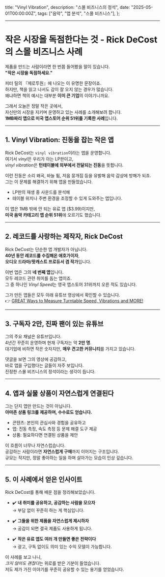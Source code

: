   title: "Vinyl Vibration",
  description: "스몰 비즈니스의 정석",
  date: "2025-05-01T00:00:00Z",
  tags: ["음악", "앱 분석", "스몰 비즈니스"],
};

---

# 작은 시장을 독점한다는 것 - Rick DeCost의 스몰 비즈니스 사례

제품을 만드는 사람이라면 한 번쯤 들어봤을 말이 있습니다.  
**"작은 시장을 독점하세요."**

피터 틸의 『제로투원』에 나오는 이 유명한 문장이죠.  
하지만, 책을 읽고 나서도 감이 잘 오지 않는 경우가 많습니다.  
왜냐하면 책의 예시는 대부분 **이미 큰 기업**의 이야기니까요.

그래서 오늘은 정말 작은 곳에서,  
자신만의 시장을 지키며 운영하고 있는 사례를 소개해보려 합니다.  
**1MB짜리 앱으로 미국 앱스토어 순위 51위를 기록한 사례**입니다.

---

## 1. Vinyl Vibration: 진동을 잡는 작은 앱

Rick DeCost는 `vinyl vibration`이라는 앱을 운영합니다.  
여기서 *vinyl*은 우리가 아는 LP판이고,  
*vinyl vibration*은 **턴테이블에 외부에서 전달되는 진동**을 뜻합니다.

이런 진동은 소리 왜곡, 바늘 튐, 저음 뭉개짐 등을 유발해 음악 감상에 방해가 되죠.  
그는 이 문제를 해결하기 위해 앱을 만들었습니다.

- LP판의 재생 중 사운드를 분석해
- 테이블 위치나 주변 환경을 조정할 수 있게 도와주는 앱입니다.

이 앱은 1MB 밖에 안 되는 유료 앱 ($3.99)이지만,  
**미국 음악 카테고리 앱 순위 51위**에 오르기도 했습니다.

---

## 2. 레코드를 사랑하는 제작자, Rick DeCost

Rick DeCost는 단순한 앱 개발자가 아닙니다.  
**40년 동안 레코드를 수집해온 애호가이자**,  
**오디오 드라마/팟캐스트 프로듀서 겸 작가**입니다.

이번 앱은 그의 **네 번째 앱**입니다.  
모두 레코드 관련 취미를 돕는 앱이죠.  
그 중 하나인 *Vinyl Speed*는 영국 앱스토어 31위까지 오른 적도 있습니다.

그가 만든 앱들은 모두 아래 유튜브 영상에서 확인할 수 있습니다.  
👉 [GREAT Ways to Measure Turntable Speed, Vibrations and MORE!](https://www.youtube.com/watch?v=...)

---

## 3. 구독자 2만, 진짜 팬이 있는 유튜브

그의 주요 채널은 유튜브입니다.  
4년간 꾸준히 운영하며 현재 구독자는 약 **2만 명**.  
대기업에 비하면 작은 숫자지만, **매우 견고한 커뮤니티**를 가지고 있습니다.

댓글을 보면 그의 영상에 공감하고,  
바로 앱을 구입했다는 글들이 자주 보입니다.  
진정한 스몰 비즈니스의 정석이라는 생각이 듭니다.

---

## 4. 앱과 실물 상품이 자연스럽게 연결된다

그는 단지 앱만 만드는 것이 아닙니다.  
**아마존 상품 링크를 제공하며, 수수료도 얻습니다.**

- 콘텐츠: 본인의 관심사와 경험을 공유하고  
- 앱: 진동 측정, 속도 측정 등 문제 해결 도구 제공  
- 상품: 필요하다면 연결된 상품을 제안

이 흐름이 너무나 자연스럽습니다.  
공감하는 사람이라면 **자연스럽게 구매**까지 이어지는 구조입니다.  
규모는 작지만, 정말 좋아하는 일을 하며 살아가는 모습이 인상 깊습니다.

---

## 5. 이 사례에서 얻은 인사이트

Rick DeCost를 통해 배운 점을 정리해보았습니다.

- ✔️ **내 취미를 공유하고, 공감하는 사람을 모으자**  
  → 부담 없이 꾸준히 하는 게 핵심입니다.

- ✔️ **그들을 위한 제품을 자연스럽게 제시하자**  
  → 공감이 되면 결국 제품도 사용하게 됩니다.

- ✔️ **작은 유료 앱도 여러 개 만들면 좋은 전략이다**  
  → 광고, 구독 없이도 의미 있는 수익 모델이 가능합니다.

이 사례를 보고 나니,  
*크지 않아도 괜찮다*는 위로를 받은 기분이 들었습니다.  
저도 제가 가진 이야기를 꾸준히 공유할 수 있는 용기를 얻었습니다.
